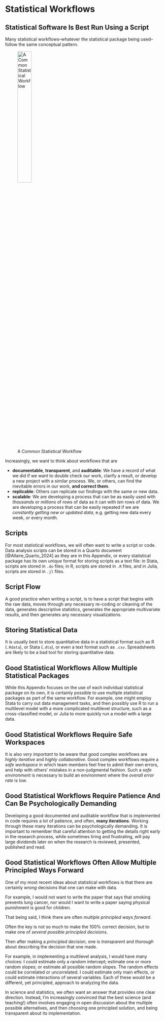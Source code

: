 # Statistical Workflows

## Statistical Software Is Best Run Using a Script

Many statistical workflows--whatever the statistical package being used--follow the same conceptual pattern.

![A Common Statistical Workflow](workflow.png){width=33%}

Increasingly, we want to think about workflows that are 

* **documentable**, **transparent**, and **auditable**: We have a record of what we did if we want to double check our work, clarify a result, or develop a new project with a similar process. We, or others, can find the inevitable errors in our work, **and correct them**.
* **replicable**: Others can replicate our findings with the same or new data.
* **scalable**: We are developing a process that can be as easily used with *thousands* or *millions* of rows of data as it can with *ten* rows of data. We are developing a process that can be easily repeated if we are *constantly getting new or updated data*, e.g. getting new data every week, or every month.

## Scripts

For most statistical workflows, we will often want to write a script or code. Data analysis scripts can be stored in a Quarto document [@Allaire_Quarto_2024] as they are in this Appendix, or every statistical package has its own unique format for storing scripts as a text file: in Stata, scripts are stored in `.do` files; in R, scripts are stored in `.R` files, and in Julia, scripts are stored in `.jl` files. 

## Script Flow {#sec-script-flow}

A good practice when writing a script, is to have a script that begins with the raw data, moves through any necessary re-coding or cleaning of the data, generates descriptive statistics, generates the appropriate multivariate results, and then generates any necessary visualizations. 

## Storing Statistical Data

It is usually best to store quantitative data in a statistical format such as R (`.Rdata`), or Stata (`.dta`), or even a text format such as `.csv`. Spreadsheets are likely to be a bad tool for storing quantitative data.

## Good Statistical Workflows Allow Multiple Statistical Packages {#sec-multiple-packages}

While this Appendix focuses on the use of each individual statistical package on its own, it is certainly possible to use multiple statistical packages as part of the same workflow. For example, one might employ Stata to carry out data management tasks, and then possibly use R to run a multilevel model with a more complicated multilevel structure, such as a cross-classified model, or Julia to more quickly run a model with a large data.

## Good Statistical Workflows Require Safe Workspaces

It is also *very important* to be aware that good complex workflows are *highly iterative* and *highly collaborative*. Good complex workflows require a *safe workspace* in which team members feel free to admit their own errors, and help with others' mistakes in a non-judgmental fashion. Such a *safe environment* is necessary to build an environment where the *overall error rate* is low.

## Good Statistical Workflows Require Patience And Can Be Psychologically Demanding

Developing a good documented and auditable workflow that is implemented in code requires a lot of patience, and often, **many iterations**. Working through these many iterations can be psychologically demanding. It is important to remember that careful attention to getting the details right early in the research process, while sometimes tiring and frustrating, will pay large dividends later on when the research is reviewed, presented, published and read.

## Good Statistical Workflows Often Allow Multiple Principled Ways Forward

One of my most recent ideas about statistical workflows is that there are certainly *wrong* decisions that one can make with data. 

For example, I would not want to write the paper that says that smoking prevents lung cancer, nor would I want to write a paper saying physical punishment is good for children. 

That being said, I think there are often *multiple principled ways forward*.

Often the key is not so much to make the 100% correct decision, but to make one of *several possible principled decisions*. 

Then after making a *principled decision*, one is *transparent* and *thorough* about describing the decision that one made. 

For example, in implementing a multilevel analysis, I would have many choices: I could estimate only a random intercept; estimate one or more random slopes; or estimate all possible random slopes. The random effects could be correlated or uncorrelated. I could estimate only main effects, or could estimate interactions of several variables. Each of these would be a different, yet principled, approach to analyzing the data.

In science and statistics, we often want an answer that provides one clear direction. Instead, I'm increasingly convinced that the best science (and teaching!) often involves engaging in open discussion about the multiple possible alternatives, and then choosing one principled solution, and being transparent about its implementation. 









